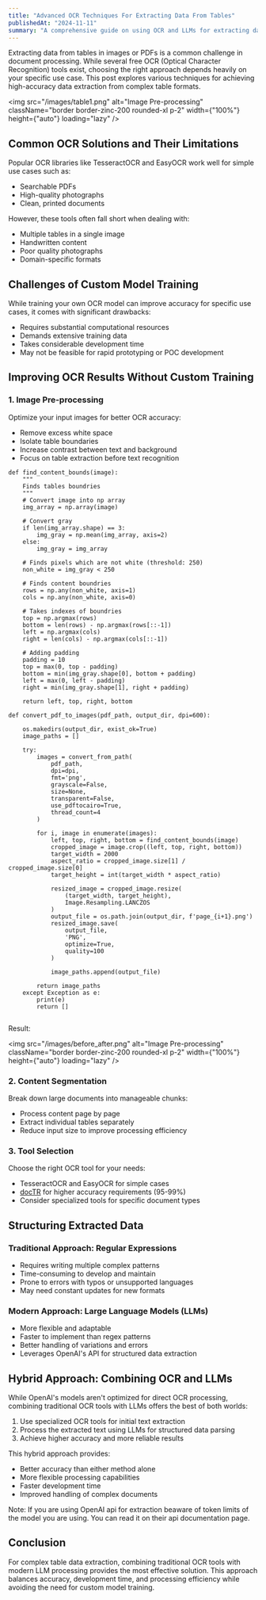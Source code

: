 ```yaml
---
title: "Advanced OCR Techniques For Extracting Data From Tables"
publishedAt: "2024-11-11"
summary: "A comprehensive guide on using OCR and LLMs for extracting data from complex table formats"
---
```



Extracting data from tables in images or PDFs is a common challenge in document processing. While several free OCR (Optical Character Recognition) tools exist, choosing the right approach depends heavily on your specific use case. This post explores various techniques for achieving high-accuracy data extraction from complex table formats.

<img src="/images/table1.png" alt="Image Pre-processing" className="border border-zinc-200 rounded-xl p-2" width={"100%"} height={"auto"} loading="lazy" />

## Common OCR Solutions and Their Limitations

Popular OCR libraries like TesseractOCR and EasyOCR work well for simple use cases such as:
- Searchable PDFs
- High-quality photographs
- Clean, printed documents

However, these tools often fall short when dealing with:
- Multiple tables in a single image
- Handwritten content
- Poor quality photographs
- Domain-specific formats

## Challenges of Custom Model Training

While training your own OCR model can improve accuracy for specific use cases, it comes with significant drawbacks:
- Requires substantial computational resources
- Demands extensive training data
- Takes considerable development time
- May not be feasible for rapid prototyping or POC development

## Improving OCR Results Without Custom Training

### 1. Image Pre-processing

Optimize your input images for better OCR accuracy:
- Remove excess white space
- Isolate table boundaries
- Increase contrast between text and background
- Focus on table extraction before text recognition



```
def find_content_bounds(image):
    """
    Finds tables boundries
    """
    # Convert image into np array
    img_array = np.array(image)
   
    # Convert gray 
    if len(img_array.shape) == 3:
        img_gray = np.mean(img_array, axis=2)
    else:
        img_gray = img_array
   
    # Finds pixels which are not white (threshold: 250)
    non_white = img_gray < 250
   
    # Finds content boundries
    rows = np.any(non_white, axis=1)
    cols = np.any(non_white, axis=0)
   
    # Takes indexes of boundries
    top = np.argmax(rows)
    bottom = len(rows) - np.argmax(rows[::-1])
    left = np.argmax(cols)
    right = len(cols) - np.argmax(cols[::-1])
   
    # Adding padding 
    padding = 10
    top = max(0, top - padding)
    bottom = min(img_gray.shape[0], bottom + padding)
    left = max(0, left - padding)
    right = min(img_gray.shape[1], right + padding)
   
    return left, top, right, bottom

def convert_pdf_to_images(pdf_path, output_dir, dpi=600):

    os.makedirs(output_dir, exist_ok=True)
    image_paths = []
   
    try:
        images = convert_from_path(
            pdf_path,
            dpi=dpi,
            fmt='png',
            grayscale=False,
            size=None,
            transparent=False,
            use_pdftocairo=True,
            thread_count=4
        )
       
        for i, image in enumerate(images):
            left, top, right, bottom = find_content_bounds(image)
            cropped_image = image.crop((left, top, right, bottom))
            target_width = 2000
            aspect_ratio = cropped_image.size[1] / cropped_image.size[0]
            target_height = int(target_width * aspect_ratio)
           
            resized_image = cropped_image.resize(
                (target_width, target_height),
                Image.Resampling.LANCZOS
            )
            output_file = os.path.join(output_dir, f'page_{i+1}.png')
            resized_image.save(
                output_file,
                'PNG',
                optimize=True,
                quality=100
            )
           
            image_paths.append(output_file)
            
        return image_paths
    except Exception as e:
        print(e)
        return []


```

Result:

<img src="/images/before_after.png" alt="Image Pre-processing" className="border border-zinc-200 rounded-xl p-2" width={"100%"} height={"auto"} loading="lazy" />

### 2. Content Segmentation

Break down large documents into manageable chunks:
- Process content page by page
- Extract individual tables separately
- Reduce input size to improve processing efficiency

### 3. Tool Selection

Choose the right OCR tool for your needs:
- TesseractOCR and EasyOCR for simple cases
- [docTR](https://github.com/mindee/doctr) for higher accuracy requirements (95-99%)
- Consider specialized tools for specific document types

## Structuring Extracted Data

### Traditional Approach: Regular Expressions
- Requires writing multiple complex patterns
- Time-consuming to develop and maintain
- Prone to errors with typos or unsupported languages
- May need constant updates for new formats

### Modern Approach: Large Language Models (LLMs)
- More flexible and adaptable
- Faster to implement than regex patterns
- Better handling of variations and errors
- Leverages OpenAI's API for structured data extraction

## Hybrid Approach: Combining OCR and LLMs

While OpenAI's models aren't optimized for direct OCR processing, combining traditional OCR tools with LLMs offers the best of both worlds:

1. Use specialized OCR tools for initial text extraction
2. Process the extracted text using LLMs for structured data parsing
3. Achieve higher accuracy and more reliable results

This hybrid approach provides:
- Better accuracy than either method alone
- More flexible processing capabilities
- Faster development time
- Improved handling of complex documents

Note: If you are using OpenAI api for extraction beaware of token limits of the model you are using. You can read it on their api documentation page.

## Conclusion

For complex table data extraction, combining traditional OCR tools with modern LLM processing provides the most effective solution. This approach balances accuracy, development time, and processing efficiency while avoiding the need for custom model training.
